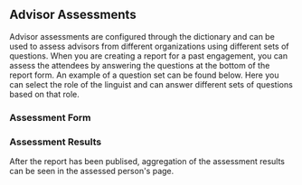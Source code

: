 
<Meta title="ANET User Stories/Linguist Assessments" />

## Advisor Assessments

Advisor assessments are configured through the dictionary and can be used to assess advisors from
different organizations using different sets of questions. When you are creating a report for a past
engagement, you can assess the attendees by answering the questions at the bottom of the report
form. An example of a question set can be found below. Here you can select the role of the linguist
and can answer different sets of questions based on that role.

### Assessment Form

<Story id="anet-components-linguist-assessments--assessment-form-example" />

### Assessment Results

After the report has been publised, aggregation of the assessment results can be seen in the
assessed person's page.

<Story id="anet-components-linguist-assessments--assessment-results-example" />
